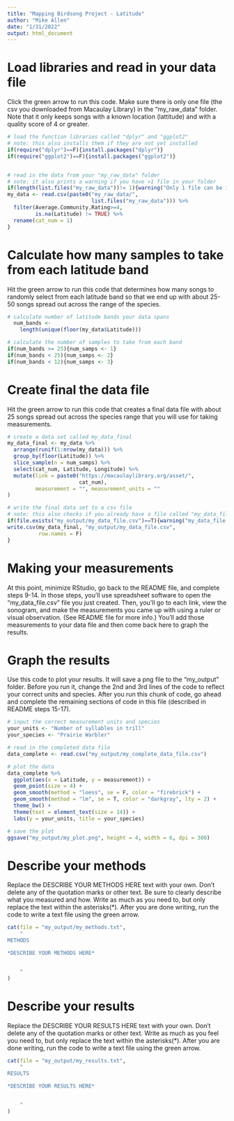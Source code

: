 ```yaml
---
title: "Mapping Birdsong Project - Latitude"
author: "Mike Allen"
date: "1/31/2022"
output: html_document
---
```

# Load libraries and read in your data file
Click the green arrow to run this code. Make sure there is only one file (the csv you downloaded from Macaulay Library) in the "my_raw_data" folder. Note that it only keeps songs with a known location (lattitude) and with a quality score of 4 or greater.
```r
# load the function libraries called "dplyr" and "ggplot2"
# note: this also installs them if they are not yet installed
if(require("dplyr")==F){install.packages("dplyr")}
if(require("ggplot2")==F){install.packages("ggplot2")}


# read in the data from your "my_raw_data" folder
# note: it also prints a warning if you have >1 file in your folder
if(length(list.files("my_raw_data"))!= 1){warning("Only 1 file can be in the my_raw_data folder. Please delete any except the one you want to analyze.")} else{
my_data <- read.csv(paste0("my_raw_data/", 
                           list.files("my_raw_data"))) %>%
  filter(Average.Community.Rating>=4,
         is.na(Latitude) != TRUE) %>%
  rename(cat_num = 1)
}
```
# Calculate how many samples to take from each latitude band
Hit the green arrow to run this code that determines how many songs to randomly select from each latitude band so that we end up with about 25-50 songs spread out across the range of the species.
```r
# calculate number of latitude bands your data spans
  num_bands <-
    length(unique(floor(my_data$Latitude)))

# calculate the number of samples to take from each band
if(num_bands >= 25){num_samps <- 1}
if(num_bands < 25){num_samps <- 2}
if(num_bands < 12){num_samps <- 3}
```
# Create final the data file
Hit the green arrow to run this code that creates a final data file with about 25 songs spread out across the species range that you will use for taking measurements.
```r
# create a data set called my_data_final
my_data_final <- my_data %>%
  arrange(runif(1:nrow(my_data))) %>%
  group_by(floor(Latitude)) %>%
  slice_sample(n = num_samps) %>%
  select(cat_num, Latitude, Longitude) %>%
  mutate(link = paste0("https://macaulaylibrary.org/asset/", 
                       cat_num),
         measurement = "", measurement_units = ""
)

# write the final data set to a csv file
# note: this also checks if you already have a file called "my_data_file.csv" to avoid accidentally overwriting data.
if(file.exists("my_output/my_data_file.csv")==T){warning("my_data_file.csv already exists. Rename it and try again.")} else{
write.csv(my_data_final, "my_output/my_data_file.csv",
          row.names = F)
}

```
# Making your measurements
At this point, minimize RStudio, go back to the README file, and complete steps 9-14. In those steps, you'll use spreadsheet software to open the "my_data_file.csv" file you just created. Then, you'll go to each link, view the sonogram, and make the measurements you came up with using a ruler or visual observation. (See README file for more info.) You'll add those measurements to your data file and then come back here to graph the results.

# Graph the results
Use this code to plot your results. It will save a png file to the "my_output" folder. Before you run it, change the 2nd and 3rd lines of the code to reflect your correct units and species. After you run this chunk of code, go ahead and complete the remaining sections of code in this file (described in README steps 15-17).
```r
# input the correct measurement units and species
your_units <- "Number of syllables in trill"
your_species <- "Prairie Warbler"

# read in the completed data file
data_complete <- read.csv("my_output/my_complete_data_file.csv")

# plot the data
data_complete %>%
  ggplot(aes(x = Latitude, y = measurement)) +
  geom_point(size = 4) +
  geom_smooth(method = "loess", se = F, color = "firebrick") +
  geom_smooth(method = "lm", se = T, color = "darkgray", lty = 2) +
  theme_bw() + 
  theme(text = element_text(size = 14)) +
  labs(y = your_units, title = your_species)

# save the plot
ggsave("my_output/my_plot.png", height = 4, width = 6, dpi = 300)

```
# Describe your methods
Replace the DESCRIBE YOUR METHODS HERE text with your own. Don't delete any of the quotation marks or other text. Be sure to clearly describe what you measured and how. Write as much as you need to, but only replace the text within the asterisks(*). After you are done writing, run the code to write a text file using the green arrow.
```r
cat(file = "my_output/my_methods.txt", 
    "
METHODS

*DESCRIBE YOUR METHODS HERE*


    "
)

```
# Describe your results
Replace the DESCRIBE YOUR RESULTS HERE text with your own. Don't delete any of the quotation marks or other text. Write as much as you feel you need to, but only replace the text within the asterisks(*). After you are done writing, run the code to write a text file using the green arrow.
```r
cat(file = "my_output/my_results.txt", 
    "
RESULTS

*DESCRIBE YOUR RESULTS HERE*


    "
)
```
